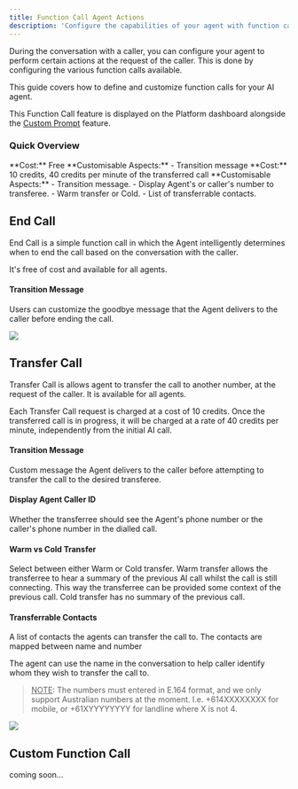 ```yaml
---
title: Function Call Agent Actions
description: 'Configure the capabilities of your agent with function calls'
---
```

During the conversation with a caller, you can configure your agent to perform certain actions at the request of the caller. This is done by configuring the various function calls available.

This guide covers how to define and customize function calls for your AI agent.

This Function Call feature is displayed on the Platform dashboard alongside the [Custom Prompt](conversation-prompts#custom-prompts) feature.

### Quick Overview

<CardGroup>
  <Card title="End Call" icon="phone-slash" href="function-calls#end-call">
    **Cost:** Free  
    **Customisable Aspects:** 
    - Transition message
  </Card>

  <Card title="Transfer Call" icon="phone-arrow-right" href="function-calls#transfer-call">
    **Cost:** 10 credits, 40 credits per minute of the transferred call  
    **Customisable Aspects:**  
    - Transition message.
    - Display Agent's or caller's number to transferee.
    - Warm transfer or Cold.
    - List of transferrable contacts.
  </Card>
</CardGroup>

## End Call
End Call is a simple function call in which the Agent intelligently determines when to end the call based on the conversation with the caller.

It's free of cost and available for all agents.

#### Transition Message
Users can customize the goodbye message that the Agent delivers to the caller before ending the call.

<Frame>
  <img src="/images/function-call/end-call-config.webp" style={{ borderRadius: '0.5rem' }} />
</Frame>

## Transfer Call
Transfer Call is allows agent to transfer the call to another number, at the request of the caller. It is available for all agents.

Each Transfer Call request is charged at a cost of 10 credits. Once the transferred call is in progress, it will be charged at a rate of 40 credits per minute, independently from the initial AI call.

#### Transition Message
Custom message the Agent delivers to the caller before attempting to transfer the call to the desired transferee.

#### Display Agent Caller ID
Whether the transferree should see the Agent's phone number or the caller's phone number in the dialled call.

#### Warm vs Cold Transfer
Select between either Warm or Cold transfer.
Warm transfer allows the transferree to hear a summary of the previous AI call whilst the call is still connecting. This way the transferree can be provided some context of the previous call.
Cold transfer has no summary of the previous call.

#### Transferrable Contacts
A list of contacts the agents can transfer the call to. The contacts are mapped between name and number

The agent can use the name in the conversation to help caller identify whom they wish to transfer the call to.

> <u>NOTE</u>: The numbers must entered in E.164 format, and we only support Australian numbers at the moment. I.e. +614XXXXXXXX for mobile, or +61XYYYYYYYY for landline where X is not 4.

<Frame>
  <img src="/images/function-call/transfer-call-config.webp" style={{ borderRadius: '0.5rem' }} />
</Frame>

## Custom Function Call
coming soon...
